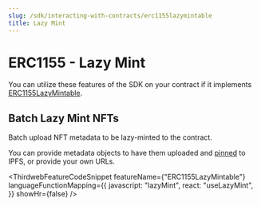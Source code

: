 ```yaml
---
slug: /sdk/interacting-with-contracts/erc1155lazymintable
title: Lazy Mint
---
```



# ERC1155 - Lazy Mint

You can utilize these features of the SDK on your contract if it implements [ERC1155LazyMintable](/contractkit/erc1155lazymintable).

<div className="row" style={{ marginBottom: 24 }}>
  <div className="col col--12" style={{ marginTop: 8 }}>
    <QuickstartCard
      name="Learn how to implement ERC1155LazyMintable in your smart contract"
      link={"/contractkit/erc1155lazymintable"}
      image="/assets/icons/general.png"
    />
  </div>
</div>

## Batch Lazy Mint NFTs

Batch upload NFT metadata to be lazy-minted to the contract.

You can provide metadata objects to have them uploaded and [pinned](https://blog.thirdweb.com/guides/securing-pinning-your-nft-with-ipfs/)
to IPFS, or provide your own URLs.

<ThirdwebFeatureCodeSnippet
  featureName={"ERC1155LazyMintable"}
  languageFunctionMapping={{
    javascript: "lazyMint",
    react: "useLazyMint",
  }}
  showHr={false}
/>
